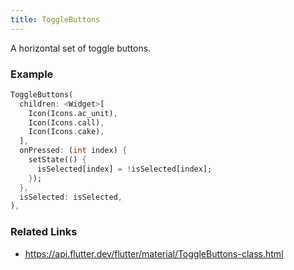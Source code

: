 ```yaml
---
title: ToggleButtons
---
```


A horizontal set of toggle buttons.

### Example

```dart liveslice=ToggleButtons
ToggleButtons(
  children: <Widget>[
    Icon(Icons.ac_unit),
    Icon(Icons.call),
    Icon(Icons.cake),
  ],
  onPressed: (int index) {
    setState(() {
      isSelected[index] = !isSelected[index];
    });
  },
  isSelected: isSelected,
),
```

### Related Links
- https://api.flutter.dev/flutter/material/ToggleButtons-class.html
